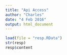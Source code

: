 ```yaml
---
title: "Api Access"
author: "Charles"
date: "4 Feb 2016"
output: html_document
---
```




```r
load(file = "resp.RData")
str(resp)
resp$content
```

